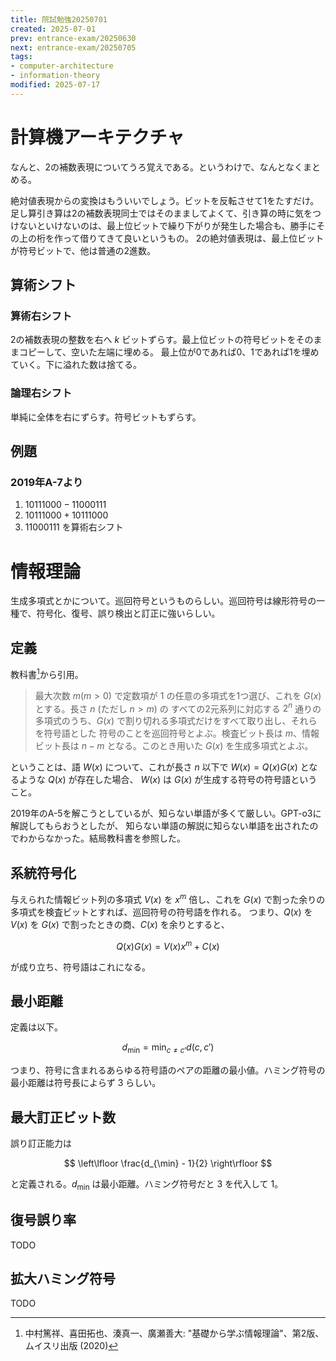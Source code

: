 ```yaml
---
title: 院試勉強20250701
created: 2025-07-01
prev: entrance-exam/20250630
next: entrance-exam/20250705
tags:
- computer-architecture
- information-theory
modified: 2025-07-17
---
```


# 計算機アーキテクチャ

なんと、2の補数表現についてうろ覚えである。というわけで、なんとなくまとめる。

絶対値表現からの変換はもういいでしょう。ビットを反転させて1をたすだけ。
足し算引き算は2の補数表現同士ではそのまましてよくて、引き算の時に気をつけないといけないのは、最上位ビットで繰り下がりが発生した場合も、勝手にその上の桁を作って借りてきて良いというもの。
2の絶対値表現は、最上位ビットが符号ビットで、他は普通の2進数。

## 算術シフト

### 算術右シフト

2の補数表現の整数を右へ $k$ ビットずらす。最上位ビットの符号ビットをそのままコピーして、空いた左端に埋める。
最上位が0であれば0、1であれば1を埋めていく。下に溢れた数は捨てる。

### 論理右シフト

単純に全体を右にずらす。符号ビットもずらす。

## 例題
### 2019年A-7より

1. $10111000-11000111$
2. $10111000+10111000$
3. $11000111$ を算術右シフト

# 情報理論

生成多項式とかについて。巡回符号というものらしい。巡回符号は線形符号の一種で、符号化、復号、誤り検出と訂正に強いらしい。

## 定義

教科書[^1]から引用。

> 最大次数 $m (m > 0)$ で定数項が $1$ の任意の多項式を1つ選び、これを $G(x)$ とする。長さ $n$ (ただし $n > m$) の
> すべての2元系列に対応する $2^n$ 通りの多項式のうち、$G(x)$ で割り切れる多項式だけをすべて取り出し、それらを符号語とした
> 符号のことを巡回符号とよぶ。検査ビット長は $m$、情報ビット長は $n - m$ となる。このとき用いた $G(x)$ を生成多項式とよぶ。

ということは、語 $W(x)$ について、これが長さ $n$ 以下で $W(x) = Q(x)G(x)$ となるような $Q(x)$ が存在した場合、
$W(x)$ は $G(x)$ が生成する符号の符号語ということ。

2019年のA-5を解こうとしているが、知らない単語が多くて厳しい。GPT-o3に解説してもらおうとしたが、
知らない単語の解説に知らない単語を出されたのでわからなかった。結局教科書を参照した。

## 系統符号化

与えられた情報ビット列の多項式 $V(x)$ を $x^m$ 倍し、これを $G(x)$ で割った余りの多項式を検査ビットとすれば、巡回符号の符号語を作れる。
つまり、$Q(x)$ を $V(x)$ を $G(x)$ で割ったときの商、$C(x)$ を余りとすると、

$$
Q(x)G(x) = V(x)x^m + C(x)
$$

が成り立ち、符号語はこれになる。

## 最小距離
定義は以下。

$$
d_{\min} = \min_{c\neq c'} d(c,c')
$$

つまり、符号に含まれるあらゆる符号語のペアの距離の最小値。ハミング符号の最小距離は符号長によらず $3$ らしい。

## 最大訂正ビット数
誤り訂正能力は

$$
\left\lfloor \frac{d_{\min} - 1}{2} \right\rfloor
$$

と定義される。$d_{\min}$ は最小距離。ハミング符号だと $3$ を代入して $1$。

## 復号誤り率
TODO

## 拡大ハミング符号
TODO

[^1]: 中村篤祥、喜田拓也、湊真一、廣瀬善大: "基礎から学ぶ情報理論"、第2版、ムイスリ出版 (2020)
